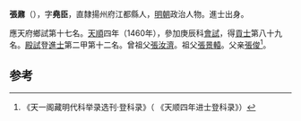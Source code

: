{{Otheruses|other=名为张鼐的其他人物|张鼐}}
{{Otheruses|other=名为张尧臣的其他人物|张尧臣}}

'''張鼐'''（{{bd|1434年||？}}），字'''堯臣'''，直隸揚州府江都縣人，[[明朝|明朝]]政治人物。進士出身。

應天府鄉試第十七名。[[天顺_(明朝)|天順]]四年（1460年），參加庚辰科[[會試|會試]]，得[[貢士|貢士]]第八十九名。[[殿試|殿試]]登[[進士|進士]]第二甲第十二名。曾祖父[[張汝濟|張汝濟]]。祖父[[張景轅|張景轅]]。父亲[[張俊|張俊]]<ref>《天一阁藏明代科举录选刊·登科录》（ 《天顺四年进士登科录》）</ref>。

==参考==
{{reflist}}
{{明朝人物小作品}}
{{天順四年庚辰科殿試金榜}}
